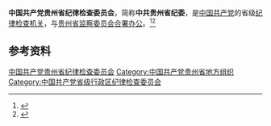 {{Infobox PRCG
|中共机构名称 = 中国共产党贵州省纪律检查委员会
|标志1    = Danghui_R.svg
|合署办公 = [[贵州省监察委员会|贵州省监察委员会]]
|人员名称 = 委员
|职位1    = [[纪委书记|书记]]
|人员1    = [[李元平_(1962年)|李元平]]
|职位2    = 副书记
|人员2    = [[黄文胜|黄文胜]]{{wrap}}[[张平_(1964年)|张　平]]{{wrap}}[[杨光杰|杨光杰]]
|人数2    = 3
|上级机构 = [[中国共产党中央纪律检查委员会|中国共产党中央纪律检查委员会]]<br>[[中国共产党贵州省代表大会|中国共产党贵州省代表大会]]<ref>《[[中国共产党章程|中国共产党章程]]》[[s:中国共产党章程#第四十三条|第四十三条]]</ref>
|机构类型 = [[中国共产党|中国共产党]][[贵州省|贵州省]][[中国共产党纪律检查机关|纪律检查机关]]
|行政级别 = 副省级
|地址1    =
}}

'''中国共产党贵州省纪律检查委员会'''，简称'''中共贵州省纪委'''，是[[中国共产党|中国共产党]]的省级[[中国共产党纪律检查机关|纪律检查机关]]，与[[贵州省监察委员会|贵州省监察委员会]][[合署办公|合署办公]]。<ref>{{Cite book|title=新语词大词典|author=韩明安主编|publisher=黑龙江人民出版社|year=1991|isbn=|location=哈尔滨|pages=}}</ref><ref>{{Cite book|title=军事大辞海 • 上|author=熊武一, 周家法总编; 卓名信, 厉新光, 徐继昌等主编|publisher=长城出版社|year=2000|isbn=|location=北京|pages=}}</ref>

== 参考资料 ==
{{reflist}}

{{中华人民共和国各省级行政区|纪律检查委员会|中国共产党}}
{{贵州省领导人}}

[[Category:中国共产党贵州省纪律检查委员会|]]
[[Category:中国共产党贵州省地方组织|Category:中国共产党贵州省地方组织]]
[[Category:中国共产党省级行政区纪律检查委员会|Category:中国共产党省级行政区纪律检查委员会]]